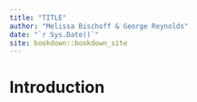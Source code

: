 ```yaml
--- 
title: "TITLE"
author: "Melissa Bischoff & George Reynolds"
date: "`r Sys.Date()`"
site: bookdown::bookdown_site
---
```


# Introduction

